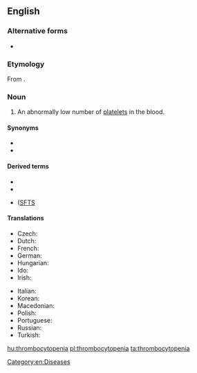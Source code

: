 ==English==
{{wikipedia}}

===Alternative forms===
* {{l|en|thrombocytopaenia}}

===Etymology===
From {{affix|en|thromb-|-o-|cytopenia}}.

===Noun===
{{en-noun|~}}

# {{lb|en|hematology}} An abnormally low number of [[platelet]]s in the blood.

====Synonyms====
* {{l|en|thrombopenia}}
* {{l|en|SFTS}}

====Derived terms====
* {{l|en|microthrombocytopenia}}
* {{l|en|thrombocytopenic}}
* {{l|en|severe fever with thrombocytopenia syndrome}} ([[SFTS]]

====Translations====
{{trans-top|abnormally low platelet count}}
* Czech: {{t|cs|trombocytopenie|f}}
* Dutch: {{t+|nl|trombocytopenie}}
* French: {{t|fr|thrombocytopénie}}
* German: {{t|de|Thrombozytopenie|f}}
* Hungarian: {{t|hu|trombocitopénia}}
* Ido: {{t|io|trombositopenia}}
* Irish: {{t|ga|trombaicítipéine|f}}
{{trans-mid}}
* Italian: {{t+|it|piastrinopenia}}
* Korean: {{t|ko|혈소판감소증|tr=hyeolsopan-gamsojeung}}
* Macedonian: {{t|mk|тромбоцитопенија}}
* Polish: {{t|pl|małopłytkowość}}
* Portuguese: {{t|pt|trombocitopenia}}
* Russian: {{t+|ru|тромбоцитопения}}
* Turkish: {{t|tr|trombositopeni}}
{{trans-bottom}}

[[Category:en:Diseases]]

[[hu:thrombocytopenia]]
[[pl:thrombocytopenia]]
[[ta:thrombocytopenia]]